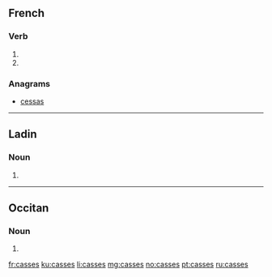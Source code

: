 ==French==

===Verb===
{{fr-verb-form}}

# {{conjugation of|casser||2|s|pres|ind|lang=fr}}
# {{conjugation of|casser||2|s|pres|sub|lang=fr}}

===Anagrams===
* [[cessas#French|cessas]]

----
==Ladin==

===Noun===
{{head|lld|plural}}

# {{plural of|cassa|lang=lld}}
----
==Occitan==

===Noun===
{{head|oc|plural}} {{g|m-p}}

# {{plural of|casse|lang=oc}}

[[fr:casses]]
[[ku:casses]]
[[li:casses]]
[[mg:casses]]
[[no:casses]]
[[pt:casses]]
[[ru:casses]]